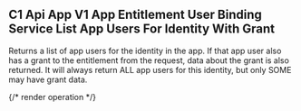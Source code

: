 ## C1 Api App V1 App Entitlement User Binding Service List App Users For Identity With Grant

Returns a list of app users for the identity in the app. If that app user also has a grant to the entitlement from the request, data about the grant is also returned. It will always return ALL app users for this identity, but only SOME may have grant data.

{/* render operation */}

